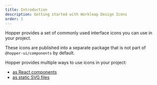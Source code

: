 ```yaml
---
title: Introduction
description: Getting started with Workleap Design Icons
order: 1
---
```


Hopper provides a set of commonly used interface icons you can use in your project.

These icons are published into a separate package that is not part of `@hopper-ui/components` by default.

Hopper provides multiple ways to use icons in your project:
- [as React components](/icons/react-icons/installation)
- [as static SVG files](/icons/svg/installation)

